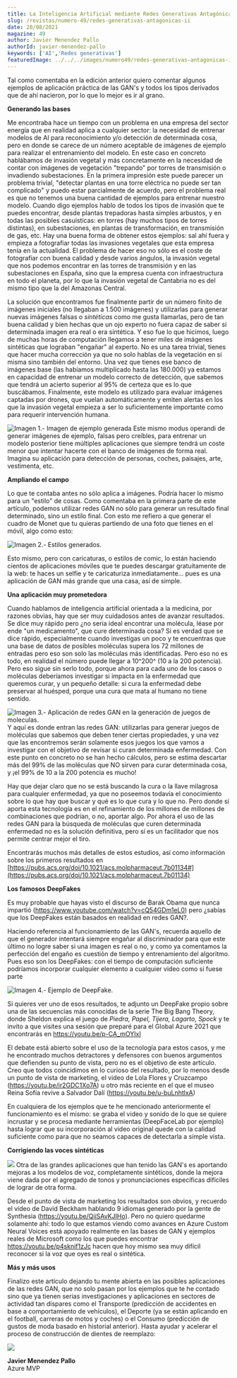 ```yaml
---
title: La Inteligencia Artificial mediante Redes Generativas Antagónicas (GAN's) -- Parte II
slug: /revistas/numero-49/redes-generativas-antagonicas-ii
date: 20/08/2021
magazine: 49
author: Javier Menendez Pallo
authorId: javier-menendez-pallo
keywords: ['AI','Redes generativas']
featuredImage: ../../../images/numero49/redes-generativas-antagonicas-ii/image1.png
---
```


Tal como comentaba en la edición anterior quiero comentar algunos
ejemplos de aplicación práctica de las GAN's y todos los tipos derivados
que de ahí nacieron, por lo que lo mejor es ir al grano.

**Generando las bases**

Me encontraba hace un tiempo con un problema en una empresa del sector
energía que en realidad aplica a cualquier sector: la necesidad de
entrenar modelos de AI para reconocimiento y/o detección de determinada
cosa, pero en donde se carece de un número aceptable de imágenes de
ejemplo para realizar el entrenamiento del modelo. En este caso en
concreto hablábamos de invasión vegetal y más concretamente en la
necesidad de contar con imágenes de vegetación "trepando" por torres de
transmisión o invadiendo subestaciones. En la primera impresión este
puede parecer un problema trivial, "detectar plantas en una torre
eléctrica no puede ser tan complicado" y puedo estar parcialmente de
acuerdo, pero el problema real es que no tenemos una buena cantidad de
ejemplos para entrenar nuestro modelo. Cuando digo ejemplos hablo de
todos los tipos de invasión que te puedes encontrar, desde plantas
trepadoras hasta simples arbustos, y en todas las posibles casuísticas:
en torres (hay muchos tipos de torres distintas), en subestaciones, en
plantas de transformación, en transmisión de gas, etc. Hay una buena
forma de obtener estos ejemplos: sal ahí fuera y empieza a fotografiar
todas las invasiones vegetales que esta empresa tenía en la actualidad.
El problema de hacer eso no sólo es el coste de fotografiar con buena
calidad y desde varios ángulos, la invasión vegetal que nos podemos
encontrar en las torres de transmisión y en las subestaciones en España,
sino que la empresa cuenta con infraestructura en todo el planeta, por
lo que la invasión vegetal de Cantabria no es del mismo tipo que la del
Amazonas Central.

La solución que encontramos fue finalmente partir de un número finito de
imágenes iniciales (no llegaban a 1.500 imágenes) y utilizarlas para
generar nuevas imágenes falsas o *sintéticas* como me gusta llamarlas,
pero de tan buena calidad y bien hechas que un ojo experto no fuera
capaz de saber si determinada imagen era real o era sintética. Y eso fue
lo que hicimos, luego de muchas horas de computación llegamos a tener
miles de imágenes sintéticas que lograban "engañar" al experto. No es
una tarea trivial, tienes que hacer mucha corrección ya que no solo
hablas de la vegetación en sí misma sino también del entorno. Una vez
que tienes ese banco de imágenes base (las habíamos multiplicado hasta
las 180.000) ya estamos en capacidad de entrenar un modelo correcto de
detección, que sabemos que tendrá un acierto superior al 95% de certeza
que es lo que buscábamos. Finalmente, este modelo es utilizado para
evaluar imágenes captadas por drones, que vuelan automáticamente y
emiten alertas en los que la invasión vegetal empieza a ser lo
suficientemente importante como para requerir intervención humana.

![Imagen 1.- Imagen de ejemplo generada](../../../images/numero49/redes-generativas-antagonicas-ii/image1.png) Este mismo modus operandi de generar
imágenes de ejemplo, falsas pero creíbles, para entrenar un modelo
posterior tiene múltiples aplicaciones que siempre tendrá un coste menor
que intentar hacerte con el banco de imágenes de forma real. Imagina su
aplicación para detección de personas, coches, paisajes, arte,
vestimenta, etc.


**Ampliando el campo**

Lo que te contaba antes no sólo aplica a imágenes. Podría hacer lo mismo
para un "estilo" de cosas. Como comentaba en la primera parte de este
artículo, podemos utilizar redes GAN no sólo para generar un resultado
final determinado, sino un estilo final. Con esto me refiero a que
generar el cuadro de Monet que tu quieras partiendo de una foto que
tienes en el móvil, algo como esto:

![Imagen 2.- Estilos generados.](../../../images/numero49/redes-generativas-antagonicas-ii/image3.jpeg)


Esto mismo, pero con caricaturas, o estilos de comic, lo están haciendo
cientos de aplicaciones móviles que te puedes descargar gratuitamente de
la web: te haces un selfie y te caricaturiza inmediatamente... pues es
una aplicación de GAN más grande que una casa, así de simple.

**Una aplicación muy prometedora**

Cuando hablamos de inteligencia artificial orientada a la medicina, por
razones obvias, hay que ser muy cuidadosos antes de avanzar resultados.
Se dice muy rápido pero ¿no seria ideal encontrar una molécula, léase
por ende "un medicamento", que cure determinada cosa? Si es verdad que
se dice rápido, especialmente cuando investigas un poco y te encuentras
que una base de datos de posibles moléculas supera los 72 millones de
entradas pero eso son solo las moléculas más identificadas. Pero eso no
es todo, en realidad el número puede llegar a 10^200^ (10 a la 200
potencia). Pero eso sigue sin serlo todo, porque ahora para cada uno de
los casos o moléculas deberíamos investigar si impacta en la enfermedad
que queremos curar, y un pequeño detalle: si cura la enfermedad debe
preservar al huésped, porque una cura que mata al humano no tiene
sentido.

![Imagen 3.- Aplicación de redes GAN en la generación de juegos de moleculas.](../../../images/numero49/redes-generativas-antagonicas-ii/image4.png)
Y aquí es donde entran las redes GAN:
utilizarlas para generar juegos de moléculas que sabemos que deben tener
ciertas propiedades, y una vez que las encontremos serán solamente esos
juegos los que vamos a investigar con el objetivo de revisar si curan
determinada enfermedad. Con este punto en concreto no se han hecho
cálculos, pero se estima descartar más del 99% de las moléculas que NO
sirven para curar determinada cosa, y ¡el 99% de 10 a la 200 potencia es
mucho!


Hay que dejar claro que no se está buscando la cura o la llave milagrosa
para cualquier enfermedad, ya que no poseemos todavía el conocimiento
sobre lo que hay que buscar y qué es lo que cura y lo que no. Pero donde
sí aporta esta tecnología es en el refinamiento de los millones de
millones de combinaciones que podrían, o no, aportar algo. Por ahora el
uso de las redes GAN para la búsqueda de moléculas que curen determinada
enfermedad no es la solución definitiva, pero sí es un facilitador que
nos permite centrar mejor el tiro.

Encontrarás muchos más detalles de estos estudios, así como información
sobre los primeros resultados en
[https://pubs.acs.org/doi/10.1021/acs.molpharmaceut.7b01134#](https://pubs.acs.org/doi/10.1021/acs.molpharmaceut.7b01134)

**Los famosos DeepFakes**

Es muy probable que hayas visto el discurso de Barak Obama que nunca
impartió (<https://www.youtube.com/watch?v=cQ54GDm1eL0>) pero ¿sabías
que los DeepFakes están basados en realidad en redes GAN?.

Haciendo referencia al funcionamiento de las GAN's, recuerda aquello de
que el generador intentará siempre engañar al discriminador para que
este último no logre saber si una imagen es real o no, y como ya
comentamos la perfección del engaño es cuestión de tiempo y
entrenamiento del algoritmo. Pues eso son los DeepFakes: con el tiempo
de computación suficiente podríamos incorporar cualquier elemento a
cualquier video como si fuese parte

![Imagen 4.- Ejemplo de DeepFake.](../../../images/numero49/redes-generativas-antagonicas-ii/image5.png)

Si quieres ver uno de esos resultados, te adjunto un DeepFake propio
sobre una de las secuencias más conocidas de la serie The Big Bang
Theory, donde Sheldon explica el juego de *Piedra, Papel, Tijera,
Lagarto, Spock* y te invito a que visites una sesión que preparé para el
Global Azure 2021 que encontrarás en <https://youtu.be/p-CA_mOYIxI>


El debate está abierto sobre el uso de la tecnología para estos casos, y
me he encontrado muchos detractores y defensores con buenos argumentos
que defienden su punto de vista, pero no es el objetivo de este
artículo. Creo que todos coincidimos en lo curioso del resultado, por lo
menos desde un punto de vista de marketing, el video de Lola Flores y
Cruzcampo (<https://youtu.be/ir2GDC1Xo7A>) u otro más reciente en el que
el museo Reina Sofía revive a Salvador Dalí
(<https://youtu.be/u-buLnhtlxA>)

En cualquiera de los ejemplos que te he mencionado anteriormente el
funcionamiento es el mismo: se graba el video y sonido de lo que se
quiere incrustar y se procesa mediante herramientas (DeepFaceLab por
ejemplo) hasta lograr que su incorporación al video original quede con
la calidad suficiente como para que no seamos capaces de detectarla a
simple vista.

**Corrigiendo las voces sintéticas**

![](../../../images/numero49/redes-generativas-antagonicas-ii/image7.png)
Otra de las grandes aplicaciones que han
tenido las GAN's es aportando mejoras a los modelos de voz,
completamente sintéticos, donde la mejora viene dada por el agregado de
tonos y pronunciaciones específicas difíciles de lograr de otra forma.

Desde el punto de vista de marketing los resultados son obvios, y
recuerdo el vídeo de David Beckham hablando 9 idiomas generado por la
gente de Synthesia (<https://youtu.be/QiiSAvKJIHo>). Pero no quiero
quedarme solamente ahí: todo lo que estamos viendo como avances en Azure
Custom Neural Voices está apoyado realmente en las bases de GAN y
ejemplos reales de Microsoft como los que puedes encontrar
<https://youtu.be/p4sknif1zJc> hacen que hoy mismo sea muy difícil
reconocer si la voz que oyes es real o sintética.

**Más y más usos**

Finalizo este artículo dejando tu mente abierta en las posibles
aplicaciones de las redes GAN, que no solo pasan por los ejemplos que te
he contado sino que ya tienen serias investigaciones y aplicaciones en
sectores de actividad tan dispares como el Transporte (predicción de
accidentes en base a comportamiento de vehículos), el Deporte (ya se
están aplicando en el football, carreras de motos y coches) o el Consumo
(predicción de gustos de moda basado en historial anterior). Hasta
ayudar y acelerar el proceso de construcción de dientes de reemplazo:

![](../../../images/numero49/redes-generativas-antagonicas-ii/image8.png)

**Javier Menendez Pallo** <br />
Azure MVP